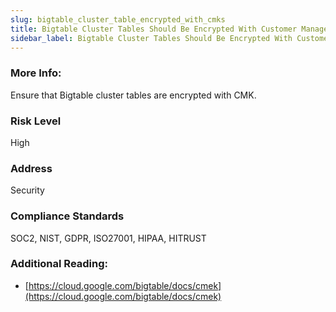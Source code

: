 ```yaml
---
slug: bigtable_cluster_table_encrypted_with_cmks
title: Bigtable Cluster Tables Should Be Encrypted With Customer Managed Keys
sidebar_label: Bigtable Cluster Tables Should Be Encrypted With Customer Managed Keys
---
```


### More Info:

Ensure that Bigtable cluster tables are encrypted with CMK.

### Risk Level

High

### Address

Security

### Compliance Standards

SOC2, NIST, GDPR, ISO27001, HIPAA, HITRUST

### Additional Reading:

- [https://cloud.google.com/bigtable/docs/cmek](https://cloud.google.com/bigtable/docs/cmek) 

